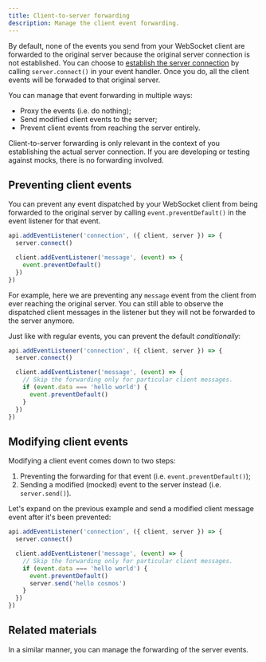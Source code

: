 ```yaml
---
title: Client-to-server forwarding
description: Manage the client event forwarding.
---
```


By default, none of the events you send from your WebSocket client are forwarded to the original server because the original server connection is not established. You can choose to [establish the server connection](/docs/websocket/server-events/establishing-server-connection) by calling `server.connect()` in your event handler. Once you do, all the client events will be forwaded to that original server.

You can manage that event forwarding in multiple ways:

- Proxy the events (i.e. do nothing);
- Send modified client events to the server;
- Prevent client events from reaching the server entirely.


<Warning>
  Client-to-server forwarding is only relevant in the context of you
  establishing the actual server connection. If you are developing or testing
  against mocks, there is no forwarding involved.
</Warning>

## Preventing client events

You can prevent any event dispatched by your WebSocket client from being forwarded to the original server by calling `event.preventDefault()` in the event listener for that event.

```ts {5}
api.addEventListener('connection', ({ client, server }) => {
  server.connect()

  client.addEventListener('message', (event) => {
    event.preventDefault()
  })
})
```

For example, here we are preventing any `message` event from the client from ever reaching the original server. You can still able to observe the dispatched client messages in the listener but they will not be forwarded to the server anymore.

Just like with regular events, you can prevent the default _conditionally_:

```ts {6-8}
api.addEventListener('connection', ({ client, server }) => {
  server.connect()

  client.addEventListener('message', (event) => {
    // Skip the forwarding only for particular client messages.
    if (event.data === 'hello world') {
      event.preventDefault()
    }
  })
})
```

## Modifying client events

Modifying a client event comes down to two steps:

1. Preventing the forwarding for that event (i.e. `event.preventDefault()`);
1. Sending a modified (mocked) event to the server instead (i.e. `server.send()`).

Let's expand on the previous example and send a modified client message event after it's been prevented:

```ts {8} /server/1,3
api.addEventListener('connection', ({ client, server }) => {
  server.connect()

  client.addEventListener('message', (event) => {
    // Skip the forwarding only for particular client messages.
    if (event.data === 'hello world') {
      event.preventDefault()
      server.send('hello cosmos')
    }
  })
})
```

## Related materials

In a similar manner, you can manage the forwarding of the server events.


<PageCard
  icon={CubeTransparentIcon}
  url="/docs/websocket/server-events/server-to-client-forwarding"
  title="Server-to-client forwarding"
  description="Manage the server event forwarding."
/>
